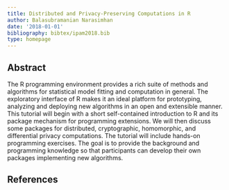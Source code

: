 ```yaml
---
title: Distributed and Privacy-Preserving Computations in R
author: Balasubramanian Narasimhan
date: '2018-01-01'
bibliography: bibtex/ipam2018.bib
type: homepage
---
```


## Abstract

The R programming environment provides a rich suite of methods and
algorithms for statistical model fitting and computation in
general. The exploratory interface of R makes it an ideal platform for
prototyping, analyzing and deploying new algorithms in an open and
extensible manner. This tutorial will begin with a short
self-contained introduction to R and its package mechanism for
programming extensions. We will then discuss some packages for
distributed, cryptographic, homomorphic, and differential privacy
computations. The tutorial will include hands-on programming
exercises. The goal is to provide the background and programming
knowledge so that participants can develop their own packages
implementing new algorithms.

## References

